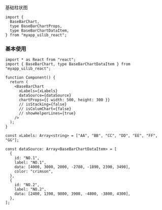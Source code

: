 
<Meta of={Stories} />

<Title>\<BaseBarChart></Title>

<Subtitle>基础柱状图</Subtitle>

```tsx
import {
  BaseBarChart,
  type BaseBarChartProps,
  type BaseBarChartDataItem,
} from "myapp_uilib_react";
```

### 基本使用

<Story of={Stories.ExampleBase} />

```tsx
import * as React from "react";
import { BaseBarChart, type BaseBarChartDataItem } from "myapp_uilib_react";

function Component() {
  return (
    <BaseBarChart
      xLabels={xLabels}
      dataSource={dataSource}
      chartProps={{ width: 500, height: 300 }}
      // isStacking={false}
      // isColumChart={false}
      // showHelperLines={true}
    />
  );
}

const xLabels: Array<string> = ["AA", "BB", "CC", "DD", "EE", "FF", "GG"];

const dataSource: Array<BaseBarChartDataItem> = [
  {
    id: "NO.1",
    label: "NO.1",
    data: [4000, 3000, 2000, -2780, -1890, 2390, 3490],
    color: "crimson",
  },
  {
    id: "NO.2",
    label: "NO.2",
    data: [2400, 1398, 9800, 3908, -4800, -3800, 4300],
  },
];
```
